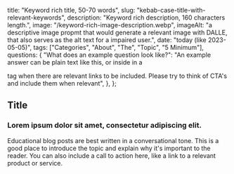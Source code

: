   title: "Keyword rich title, 50-70 words",
  slug: "kebab-case-title-with-relevant-keywords",
  description: "Keyword rich description, 160 characters length.",
  image: "/keyword-rich-image-description.webp",
  imageAlt:
    "a descriptive image propmt that would generate a relevant image with DALLE, that also serves as the alt text for a impaired user.",
  date: "today (like 2023-05-05)",
  tags: ["Categories", "About", "The", "Topic", "5 Minimum"],
  questions: {
    "What does an example question look like?":
      "An example answer can be plain text like this, or inside in a <p> tag when there are relevant links to be included. Please try to think of CTA's and include them when relevant",
  },
};

## Title

### Lorem ipsum dolor sit amet, consectetur adipiscing elit.

Educational blog posts are best written in a conversational tone. This is a good place to introduce the topic and explain why it's important to the reader. You can also include a call to action here, like a link to a relevant product or service.
